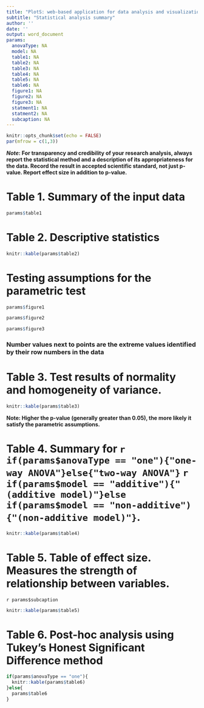 ```yaml
---
title: "PlotS: web-based application for data analysis and visualization"
subtitle: "Statistical analysis summary"
author: ''
date: ''
output: word_document
params:
  anovaType: NA
  model: NA
  table1: NA
  table2: NA
  table3: NA
  table4: NA
  table5: NA
  table6: NA
  figure1: NA
  figure2: NA
  figure3: NA
  statment1: NA
  statment2: NA
  subcaption: NA
---
```

```r
knitr::opts_chunk$set(echo = FALSE)
par(mfrow = c(1,3))
```

**_Note_: For transparency and credibility of your research analysis, always report the statistical method and a description of its appropriateness for the data. Record the result in accepted scientific standard, not just p-value. Report effect size in addition to p-value.** 


# Table 1. Summary of the input data
```r
params$table1
```
# Table 2. Descriptive statistics
```r
knitr::kable(params$table2)
```

# Testing assumptions for the parametric test
```r
params$figure1

params$figure2

params$figure3

```


### Number values next to points are the extreme values identified by their row numbers in the data




# Table 3. Test results of normality and homogeneity of variance.
```r
knitr::kable(params$table3)
```

**Note: Higher the p-value (generally greater than 0.05), the more likely it satisfy the parametric assumptions.**


# Table 4. Summary for `r if(params$anovaType == "one"){"one-way ANOVA"}else{"two-way ANOVA"} ` `r if(params$model == "additive"){"(additive model)"}else if(params$model == "non-additive"){"(non-additive model)"}`.
```r
knitr::kable(params$table4)
```

# Table 5. Table of effect size. Measures the strength of relationship between variables.

<!-- Eta2 is the Generalized eta squared (Eta2); CI is the confidence interval; CI_low and CI_high are the upper and lower bound. -->
`r params$subcaption`
```r
knitr::kable(params$table5)

```

# Table 6. Post-hoc analysis using Tukey's Honest Significant Difference method
```r
if(params$anovaType == "one"){
  knitr::kable(params$table6)
}else{
  params$table6
}
```

